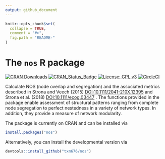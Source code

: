 ```yaml
---
output: github_document
---
```


```r
knitr::opts_chunk$set(
  collapse = TRUE,
  comment = "#>",
  fig.path = "README-"
)
```


# The `nos` R package
[![CRAN Downloads](http://cranlogs.r-pkg.org/badges/grand-total/nos)](https://cran.r-project.org/package=nos)
[![CRAN_Status_Badge](http://www.r-pkg.org/badges/version/nos)](https://cran.r-project.org/package=nos)
[![License: GPL v3](https://img.shields.io/badge/License-GPLv3-yellow.svg)](https://www.gnu.org/licenses/gpl-3.0)
[![CircleCI](https://circleci.com/gh/txm676/nos/tree/master.svg?style=svg)](https://app.circleci.com/pipelines/github/txm676/nos?branch=master)


Calculate NOS (node overlap and segregation) and the associated metrics
described in Strona and Veech (2015) <DOI:10.1111/2041-210X.12395> and Strona et
al. (2018) <DOI:10.1111/ecog.03447> . The
functions provided in the package enable assessment of structural patterns
ranging from complete node segregation to perfect nestedness in a variety of
network types. In addition, they provide a measure of network modularity.

The package is currently on CRAN and can be installed via

```r
install.packages("nos")
```

Alternatively, you can install the developmental version via

```r
devtools::install_github("txm676/nos")
```
